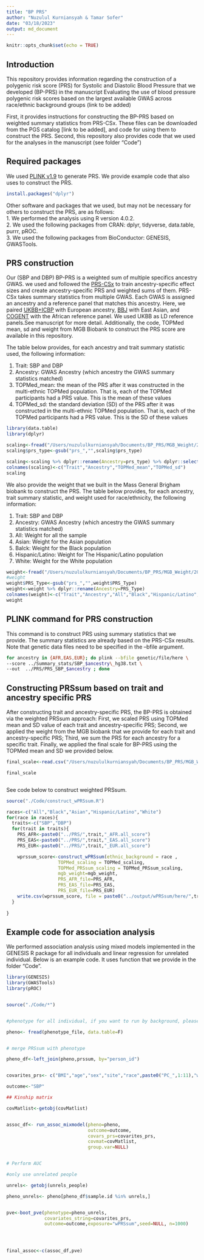 ```yaml
---
title: "BP PRS"
author: "Nuzulul Kurniansyah & Tamar Sofer"
date: "03/18/2023"
output: md_document
---
```


```r
knitr::opts_chunk$set(echo = TRUE)
```

## Introduction

This repository provides information regarding the construction of a polygenic risk score (PRS) for Systolic and Diastolic Blood Pressure that we developed (BP-PRS) in the manuscript Evaluating the use of blood pressure polygenic risk scores based on the largest available GWAS across race/ethnic background groups (link to be added)

First, it provides instructions for constructing the BP-PRS based on weighted summary statistics from PRS-CSx. These files can be downloaded from the PGS catalog [link to be added], and code for using them to construct the PRS.
Second, this repository also provides code that we used for the analyses in the manuscript (see folder “Code”)

## Required packages

We used [PLINK v1.9](https://www.cog-genomics.org/plink/ "PLINK v1.9") to generate PRS. We provide example code that also uses to construct the PRS.

```r

install.packages("dplyr")

```
Other software and packages that we used, but may not be necessary for others to construct the PRS, are as follows: \
1. We performed the analysis using R version 4.0.2.\
2. We used the following packages from CRAN: dplyr, tidyverse, data.table, purrr, pROC.\
3. We used the following packages from BioConductor: GENESIS, GWASTools.\

## PRS construction

Our (SBP and DBP) BP-PRS is a weighted sum of multiple specifics ancestry GWAS. we used and followed the [PRS-CSx](https://github.com/getian107/PRScsx "PRS-CSx") to train ancestry-specific effect sizes and create ancestry-specific PRS and weighted sums of them. PRS-CSx takes summary statistics from multiple GWAS. Each GWAS is assigned an ancestry and a reference panel that matches this ancestry. Here, we paired [UKBB+ICBP](https://www.nature.com/articles/s41588-018-0205-x,"UKBB+ICBP") with European ancestry, [BBJ](https://www.nature.com/articles/s41588-018-0047-6 "BBJ") with East Asian, and [COGENT](https://journals.plos.org/plosgenetics/article?id=10.1371/journal.pgen.1006728 "COGENT")  with the African reference panel. We used UKBB as LD reference panels.See manuscript for more detail. Additionally, the code, TOPMed mean, sd and weight from MGB Biobank to construct the PRS score are available in this repository.\




The table below provides, for each ancestry and trait summary statistic used, the following information: \

1. Trait: SBP and DBP \
2. Ancestry: GWAS Ancestry (which ancestry the GWAS summary statistics matched) \
3. TOPMed_mean: the mean of the PRS after it was constructed in the multi-ethnic TOPMed population. That is, each of the TOPMed participants had a PRS value. This is the mean of these values\
4. TOPMed_sd: the standard deviation (SD) of the PRS after it was constructed in the multi-ethnic TOPMed population. That is, each of the TOPMed participants had a PRS value. This is the SD of these values\

```r
library(data.table)
library(dplyr)
```


```r

scaling<-fread("/Users/nuzululkurniansyah/Documents/BP_PRS/MGB_Weight/2022-03-16_TOPMed_scaling_PRS_CSx2_info.csv", data.table=F)
scaling$prs_type<-gsub("prs_","",scaling$prs_type)

scaling<-scaling %>% dplyr::rename(Ancestry=prs_type) %>% dplyr::select(Trait,Ancestry,Mean,SD)
colnames(scaling)<-c("Trait","Ancestry","TOPMed_mean","TOPMed_sd")
scaling
```

We also provide the weight that we built in the Mass General Brigham biobank to construct the PRS. The table below provides, for each ancestry, trait summary statistic, and weight used for race/ethnicity, the following information:\

1. Trait: SBP and DBP\
2. Ancestry: GWAS Ancestry (which ancestry the GWAS summary statistics matched)\
3. All: Weight for all the sample\
4. Asian: Weight for the Asian population\
5. Balck: Weight for the Black population\
6. Hispanic/Latino: Weight for The Hispanic/Latino population\
7. White: Weight for the White population\

```r
weight<-fread("/Users/nuzululkurniansyah/Documents/BP_PRS/MGB_Weight/2022-03-16_MGB_Weight_PRS_CSx2_info.csv", data.table=F)
#weight
weight$PRS_Type<-gsub("prs_","",weight$PRS_Type)
weight<-weight %>% dplyr::rename(Ancestry=PRS_Type)
colnames(weight)<-c("Trait","Ancestry","All","Black","Hispanic/Latino","Asian","White")
weight
```

## PLINK command for PRS construction

This command is to construct PRS using summary statistics that we provide. The summary statistics are already based on the PRS-CSx results. Note that genetic data files need to be specified in the –bfile argument.

```bash
for ancestry in {AFR,EAS,EUR}; do plink --bfile genetic/file/here \
--score ../Summary_stats/SBP_$ancestry\_hg38.txt \
--out  ../PRS/PRS_SBP_$ancestry ; done

```

## Constructing PRSsum based on trait and ancestry specific PRS


After constructing trait and ancestry-specific PRS, the BP-PRS is obtained via the weighted PRSsum approach: First, we scaled PRS using TOPMed mean and SD value of each trait and ancestry-specific PRS; Second, we applied the weight from the MGB biobank that we provide for each trait and ancestry-specific PRS; Third, we sum the PRS for each ancestry for a specific trait. Finally, we applied the final scale for BP-PRS   using the TOPMed mean and SD we provided below.\

```r
final_scale<-read.csv("/Users/nuzululkurniansyah/Documents/BP_PRS/MGB_Weight/2022-03-16_PRSsum_PRS_CSx2_info.csv")

final_scale



```

See code below to construct weighted PRSsum.


```r

source("./Code/construct_wPRSsum.R")

races<-c("All","Black","Asian","Hispanic/Latino","White")
for(race in races){
  traits<-c("SBP","DBP")
  for(trait in traits){
    PRS_AFR<-paste0("../PRS/",trait,"_AFR.all_score")
    PRS_EAS<-paste0("../PRS/",trait,"_EAS.all_score")
    PRS_EUR<-paste0("../PRS/",trait,"_EUR.all_score")

    wprssum_score<-construct_wPRSsum(ethnic_background = race ,
                   TOPMed_scaling = TOPMed_scaling,
                   TOPMed_PRSsum_scaling = TOPMed_PRSsum_scaling,
                   mgb_weight=mgb_weight,
                   PRS_AFR_file=PRS_AFR,
                   PRS_EAS_file=PRS_EAS,
                   PRS_EUR_file=PRS_EUR)
    write.csv(wprssum_score, file = paste0("../output/wPRSsum/here/",trait,"_wPRSsum_",race,".csv"), row.names = F)
  }
  
}

```


## Example code for association analysis


We performed association analysis using mixed models implemented in the GENESIS R package for all individuals and linear regression for unrelated individual. Below is an example code. It uses function that we provide in the folder “Code”.


```r

library(GENESIS)
library(GWASTools)
library(pROC)


source("./Code/*")


#phenotype for all individual, if you want to run by background, please subset phenotype and PRSsum based on race/ethnicity.

pheno<- fread(phenotype_file, data.table=F)


# merge PRSsum with phenotype

pheno_df<-left_join(pheno,prssum, by="person_id")


covarites_prs<- c("BMI","age","sex","site","race",paste0("PC_",1:11),"wPRSsum")

outcome<-"SBP"

## Kinship matrix

covMatlist<-getobj(covMatlist)


assoc_df<- run_assoc_mixmodel(pheno=pheno,
                              outcome=outcome,
                              covars_prs=covarites_prs, 
                              covmat=covMatlist,
                              group.var=NULL)


# Perform AUC

#only use unrelated people

unrels<- getobj(unrels_people)

pheno_unrels<- pheno[pheno_df$sample.id %in% unrels,]


pve<-boot_pve(phenotype=pheno_unrels,
              covariates_string=covarites_prs,
              outcome=outcome,exposure="wPRSsum",seed=NULL, n=1000)




final_assoc<-c(assoc_df,pve)
```

